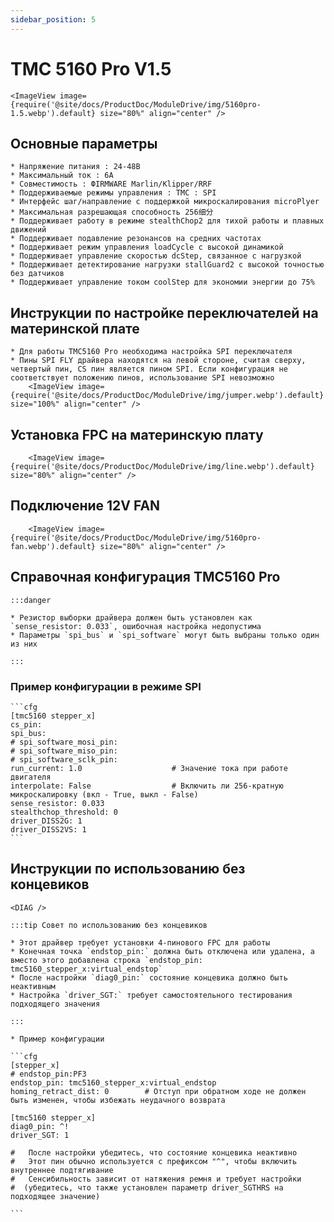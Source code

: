 ```yaml
---
sidebar_position: 5
---
```





# TMC 5160 Pro V1.5

    <ImageView image={require('@site/docs/ProductDoc/ModuleDrive/img/5160pro-1.5.webp').default} size="80%" align="center" />

## Основные параметры

    * Напряжение питания : 24-48В
    * Максимальный ток : 6А
    * Совместимость : ФIRMWARE Marlin/Klipper/RRF
    * Поддерживаемые режимы управления : TMC : SPI
    * Интерфейс шаг/направление с поддержкой микроскалирования microPlyer
    * Максимальная разрешающая способность 256细分
    * Поддерживает работу в режиме stealthChop2 для тихой работы и плавных движений
    * Поддерживает подавление резонансов на средних частотах
    * Поддерживает режим управления loadCycle с высокой динамикой
    * Поддерживает управление скоростью dcStep, связанное с нагрузкой
    * Поддерживает детектирование нагрузки stallGuard2 с высокой точностью без датчиков
    * Поддерживает управление током coolStep для экономии энергии до 75%

## Инструкции по настройке переключателей на материнской плате

    * Для работы TMC5160 Pro необходима настройка SPI переключателя
    * Пины SPI FLY драйвера находятся на левой стороне, считая сверху, четвертый пин, CS пин является пином SPI. Если конфигурация не соответствует положению пинов, использование SPI невозможно
        <ImageView image={require('@site/docs/ProductDoc/ModuleDrive/img/jumper.webp').default} size="100%" align="center" />

## Установка FPC на материнскую плату

        <ImageView image={require('@site/docs/ProductDoc/ModuleDrive/img/line.webp').default} size="80%" align="center" />

## Подключение 12V FAN

        <ImageView image={require('@site/docs/ProductDoc/ModuleDrive/img/5160pro-fan.webp').default} size="80%" align="center" />


## Справочная конфигурация TMC5160 Pro

    :::danger

    * Резистор выборки драйвера должен быть установлен как `sense_resistor: 0.033`, ошибочная настройка недопустима
    * Параметры `spi_bus` и `spi_software` могут быть выбраны только один из них
    
    :::

### Пример конфигурации в режиме SPI

    ```cfg
    [tmc5160 stepper_x]
    cs_pin:
    spi_bus:
    # spi_software_mosi_pin:
    # spi_software_miso_pin:
    # spi_software_sclk_pin: 
    run_current: 1.0                    # Значение тока при работе двигателя
    interpolate: False                  # Включить ли 256-кратную микроскалировку (вкл - True, выкл - False)
    sense_resistor: 0.033
    stealthchop_threshold: 0
    driver_DISS2G: 1
    driver_DISS2VS: 1
    ```

## Инструкции по использованию без концевиков

    <DIAG />

    :::tip Совет по использованию без концевиков

    * Этот драйвер требует установки 4-пинового FPC для работы
    * Конечная точка `endstop_pin:` должна быть отключена или удалена, а вместо этого добавлена строка `endstop_pin: tmc5160_stepper_x:virtual_endstop`
    * После настройки `diag0_pin:` состояние концевика должно быть неактивным
    * Настройка `driver_SGT:` требует самостоятельного тестирования подходящего значения

    :::

    * Пример конфигурации

    ```cfg
    [stepper_x]
    # endstop_pin:PF3
    endstop_pin: tmc5160_stepper_x:virtual_endstop
    homing_retract_dist: 0        # Отступ при обратном ходе не должен быть изменен, чтобы избежать неудачного возврата

    [tmc5160 stepper_x]
    diag0_pin: ^!
    driver_SGT: 1

    #   После настройки убедитесь, что состояние концевика неактивно
    #   Этот пин обычно используется с префиксом "^", чтобы включить внутреннее подтягивание
    #   Сенсибильность зависит от натяжения ремня и требует настройки
    #  (убедитесь, что также установлен параметр driver_SGTHRS на подходящее значение)

    ```
